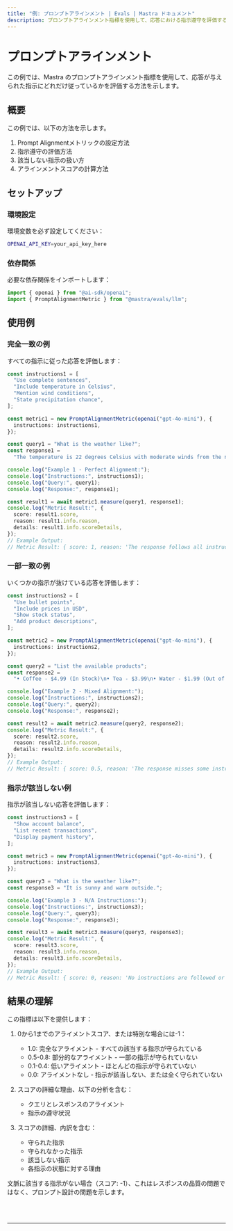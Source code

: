 ---
title: "例: プロンプトアラインメント | Evals | Mastra ドキュメント"
description: プロンプトアラインメント指標を使用して、応答における指示遵守を評価する例。
---


# プロンプトアラインメント

この例では、Mastra のプロンプトアラインメント指標を使用して、応答が与えられた指示にどれだけ従っているかを評価する方法を示します。

## 概要

この例では、以下の方法を示します。

1. Prompt Alignmentメトリックの設定方法
2. 指示遵守の評価方法
3. 該当しない指示の扱い方
4. アラインメントスコアの計算方法

## セットアップ

### 環境設定

環境変数を必ず設定してください：

```bash filename=".env"
OPENAI_API_KEY=your_api_key_here
```

### 依存関係

必要な依存関係をインポートします：

```typescript copy showLineNumbers filename="src/index.ts"
import { openai } from "@ai-sdk/openai";
import { PromptAlignmentMetric } from "@mastra/evals/llm";
```

## 使用例

### 完全一致の例

すべての指示に従った応答を評価します：

```typescript copy showLineNumbers{5} filename="src/index.ts"
const instructions1 = [
  "Use complete sentences",
  "Include temperature in Celsius",
  "Mention wind conditions",
  "State precipitation chance",
];

const metric1 = new PromptAlignmentMetric(openai("gpt-4o-mini"), {
  instructions: instructions1,
});

const query1 = "What is the weather like?";
const response1 =
  "The temperature is 22 degrees Celsius with moderate winds from the northwest. There is a 30% chance of rain.";

console.log("Example 1 - Perfect Alignment:");
console.log("Instructions:", instructions1);
console.log("Query:", query1);
console.log("Response:", response1);

const result1 = await metric1.measure(query1, response1);
console.log("Metric Result:", {
  score: result1.score,
  reason: result1.info.reason,
  details: result1.info.scoreDetails,
});
// Example Output:
// Metric Result: { score: 1, reason: 'The response follows all instructions.' }
```

### 一部一致の例

いくつかの指示が抜けている応答を評価します：

```typescript copy showLineNumbers{33} filename="src/index.ts"
const instructions2 = [
  "Use bullet points",
  "Include prices in USD",
  "Show stock status",
  "Add product descriptions",
];

const metric2 = new PromptAlignmentMetric(openai("gpt-4o-mini"), {
  instructions: instructions2,
});

const query2 = "List the available products";
const response2 =
  "• Coffee - $4.99 (In Stock)\n• Tea - $3.99\n• Water - $1.99 (Out of Stock)";

console.log("Example 2 - Mixed Alignment:");
console.log("Instructions:", instructions2);
console.log("Query:", query2);
console.log("Response:", response2);

const result2 = await metric2.measure(query2, response2);
console.log("Metric Result:", {
  score: result2.score,
  reason: result2.info.reason,
  details: result2.info.scoreDetails,
});
// Example Output:
// Metric Result: { score: 0.5, reason: 'The response misses some instructions.' }
```

### 指示が該当しない例

指示が該当しない応答を評価します：

```typescript copy showLineNumbers{55} filename="src/index.ts"
const instructions3 = [
  "Show account balance",
  "List recent transactions",
  "Display payment history",
];

const metric3 = new PromptAlignmentMetric(openai("gpt-4o-mini"), {
  instructions: instructions3,
});

const query3 = "What is the weather like?";
const response3 = "It is sunny and warm outside.";

console.log("Example 3 - N/A Instructions:");
console.log("Instructions:", instructions3);
console.log("Query:", query3);
console.log("Response:", response3);

const result3 = await metric3.measure(query3, response3);
console.log("Metric Result:", {
  score: result3.score,
  reason: result3.info.reason,
  details: result3.info.scoreDetails,
});
// Example Output:
// Metric Result: { score: 0, reason: 'No instructions are followed or are applicable to the query.' }
```

## 結果の理解

この指標は以下を提供します：

1. 0から1までのアライメントスコア、または特別な場合には-1：

   - 1.0: 完全なアライメント - すべての該当する指示が守られている
   - 0.5-0.8: 部分的なアライメント - 一部の指示が守られていない
   - 0.1-0.4: 低いアライメント - ほとんどの指示が守られていない
   - 0.0: アライメントなし - 指示が該当しない、または全く守られていない

2. スコアの詳細な理由、以下の分析を含む：

   - クエリとレスポンスのアライメント
   - 指示の遵守状況

3. スコアの詳細、内訳を含む：
   - 守られた指示
   - 守られなかった指示
   - 該当しない指示
   - 各指示の状態に対する理由

文脈に該当する指示がない場合（スコア: -1）、これはレスポンスの品質の問題ではなく、プロンプト設計の問題を示します。

<br />
<br />
<hr className="dark:border-[#404040] border-gray-300" />
<br />
<br />
<GithubLink
  link={
    "https://github.com/mastra-ai/mastra/blob/main/examples/basics/evals/prompt-alignment"
  }
/>
